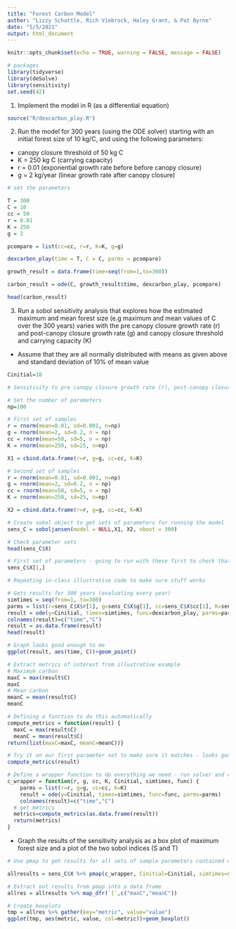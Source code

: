 ```yaml
---
title: "Forest Carbon Model"
author: "Lizzy Schattle, Rich Viebrock, Haley Grant, & Pat Byrne"
date: "5/5/2021"
output: html_document
---
```


```r
knitr::opts_chunk$set(echo = TRUE, warning = FALSE, message = FALSE)
```

```r
# packages
library(tidyverse)
library(deSolve)
library(sensitivity)
set.seed(42)
```

1. Implement the model in R (as a differential equation)

```r

source("R/dexcarbon_play.R")

```


2. Run the model for 300 years (using the ODE solver) starting with an initial forest size of 10 kg/C, and using the following parameters:
- canopy closure threshold of 50 kg C 
- K = 250 kg C (carrying capacity) 
- r = 0.01 (exponential growth rate before before canopy closure)
- g = 2 kg/year (linear growth rate after canopy closure)

```r

# set the parameters

T = 300
C = 10
cc = 50
r = 0.01
K = 250
g = 2

pcompare = list(cc=cc, r=r, K=K, g=g)

dexcarbon_play(time = T, C = C, parms = pcompare)

growth_result = data.frame(time=seq(from=1,to=300))

carbon_result = ode(C, growth_result$time, dexcarbon_play, pcompare)

head(carbon_result)
```

3. Run a sobol sensitivity analysis that explores how the estimated maximum and mean forest size (e.g maximum and mean values of C over the 300 years) varies with the pre canopy closure growth rate (r) and post-canopy closure growth rate (g) and canopy closure threshold and carrying capacity (K)

- Assume that they are all normally distributed with means as given above and standard deviation of 10% of mean value

```r
Cinitial=10

# Sensitivity to pre canopy closure growth rate (r), post-canopy closure growth rate (g), canopy closure threshold (cc) and carrying capacity (K)

# Set the number of parameters
np=100

# First set of samples
r = rnorm(mean=0.01, sd=0.001, n=np)
g = rnorm(mean=2, sd=0.2, n = np)
cc = rnorm(mean=50, sd=5, n = np)
K = rnorm(mean=250, sd=25, n=np)

X1 = cbind.data.frame(r=r, g=g, cc=cc, K=K)

# Second set of samples
r = rnorm(mean=0.01, sd=0.001, n=np)
g = rnorm(mean=2, sd=0.2, n = np)
cc = rnorm(mean=50, sd=5, n = np)
K = rnorm(mean=250, sd=25, n=np)

X2 = cbind.data.frame(r=r, g=g, cc=cc, K=K)

# Create sobel object to get sets of parameters for running the model
sens_C = soboljansen(model = NULL,X1, X2, nboot = 300)

# Check parameter sets 
head(sens_C$X)
```

```r
# First set of parameters - going to run with these first to check that we've correctly modified her in-class code
sens_C$X[1,]
```

```r
# Repeating in-class illustrative code to make sure stuff works

# Gets results for 300 years (evaluating every year)
simtimes = seq(from=1, to=300)
parms = list(r=sens_C$X$r[1], g=sens_C$X$g[1], cc=sens_C$X$cc[1], K=sens_C$X$K[1])
result = ode(y=Cinitial, times=simtimes, func=dexcarbon_play, parms=parms)
colnames(result)=c("time","C")
result = as.data.frame(result)
head(result)

# Graph looks good enough to me 
ggplot(result, aes(time, C))+geom_point()
```

```r
# Extract metrics of interest from illustrative example
# Maximum carbon 
maxC = max(result$C)
maxC
# Mean carbon
meanC = mean(result$C)
meanC

# Defining a function to do this automatically
compute_metrics = function(result) {
  maxC = max(result$C)
  meanC = mean(result$C)
return(list(maxC=maxC, meanC=meanC))}

# Try it on our first parameter set to make sure it matches - looks good to me
compute_metrics(result)
```

```r
# Define a wrapper function to do everything we need - run solver and compute metrics - and send back results for each parameter
c_wrapper = function(r, g, cc, K, Cinitial, simtimes, func) {
    parms = list(r=r, g=g, cc=cc, K=K)
    result = ode(y=Cinitial, times=simtimes, func=func, parms=parms) 
    colnames(result)=c("time","C")
  # get metrics
  metrics=compute_metrics(as.data.frame(result))
  return(metrics)
}
```

- Graph the results of the sensitivity analysis as a box plot of maximum forest size and a plot of the two sobol indices (S and T)

```r
# Use pmap to get results for all sets of sample parameters contained within sens_C

allresults = sens_C$X %>% pmap(c_wrapper, Cinitial=Cinitial, simtimes=simtimes, func=dexcarbon_play)

# Extract out results from pmap into a data frame
allres = allresults %>% map_dfr(`[`,c("maxC","meanC"))

# Create boxplots
tmp = allres %>% gather(key="metric", value="value")
ggplot(tmp, aes(metric, value, col=metric))+geom_boxplot()
```


